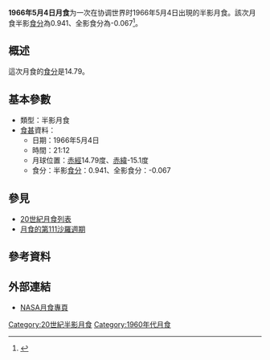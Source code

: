 {{Notability|time=2022-05-10T08:25:52+00:00}}
{{Infobox lunar eclipse
| date        = 1966年5月4日
| time        = 21:12
| nature     = 半影月食
| saros       = 111
| gamma           = 1.055
| magnitude      = 半影食分：0.941<br/>全影食分：-0.067
| par_duration   = 
| tot_duration    = 
| chart               = Lunar eclipse chart close-1966May04.png
}}
'''1966年5月4日月食'''为一次在协调世界时1966年5月4日出現的半影月食。該次月食半影[[食分|食分]]為0.941、全影食分為-0.067<ref name="nasa_catalog_list">{{cite web|url=http://eclipse.gsfc.nasa.gov/LEcat/LE1901-2000.html|title=Lunar Eclipses: 1901 to 2000|language=en|publisher=[[NASA|NASA]]|archiveurl=https://web.archive.org/web/20080331031357/http://eclipse.gsfc.nasa.gov/LEcat/LE1901-2000.html|archivedate=2008-03-31|deadurl=yes|accessdate=2016-09-10}}</ref>。

== 概述 ==
這次月食的[[食分|食分]]是14.79。

== 基本參數 ==
{{NoteUTC}}
* 類型：半影月食
*[[食甚|食甚]]資料：
** 日期：1966年5月4日
** 時間：21:12
** 月球位置：[[赤經|赤經]]14.79度、[[赤緯|赤緯]]-15.1度
** 食分：半影[[食分|食分]]：0.941、全影食分：-0.067


== 參見 ==
{{portal box|天文學}}
* [[20世紀月食列表|20世紀月食列表]]
* [[月食的第111沙羅週期|月食的第111沙羅週期]]

== 參考資料 ==
{{reflist}}

== 外部連結 ==
* [http://eclipse.gsfc.nasa.gov/lunar.html NASA月食專頁]{{Wayback|url=http://eclipse.gsfc.nasa.gov/lunar.html |date=20181231235927 }}{{en icon}}
{{Lunar-eclipse-stub}}
{{月食}}

[[Category:20世紀半影月食|Category:20世紀半影月食]]
[[Category:1960年代月食|Category:1960年代月食]]